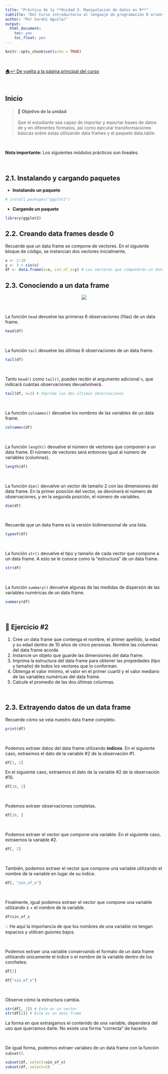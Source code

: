 ```yaml
---
title: "Práctica de la **Unidad 3. Manipulación de datos en R**"
subtitle: "Del Curso introductorio al lenguaje de programación R orientado al análisis cuantitativo en Ciencias Sociales"
author: "Por Sarahí Aguilar"
output:
  html_document:
    toc: yes
    toc_float: yes
---
```


```r
knitr::opts_chunk$set(echo = TRUE)
```

<br/>

[🏠↩ De vuelta a la página principal del curso](index.html)

<br/>

## Inicio

> #### **🚀 Objetivo de la unidad** 
 Que el estudiante sea capaz de importar y exportar bases de datos de y en diferentes formatos, así como ejecutar transformaciones básicas sobre estas utilizando data frames y el paquete data.table. 

<br/>

**Nota importante:** Los siguientes módulos prácticos son lineales. 

<br/>

## 2.1. Instalando y cargando paquetes

* **Instalando un paquete**
```r
# install.packages("ggplot2")
```
* **Cargando un paquete**
```r
library(ggplot2)
```

## 2.2. Creando data frames desde 0
Recuerde que un data frame se compone de vectores. En el siguiente bloque de código, se instancian dos vectores inicialmente, 
```r
x <- 1:10
y <- 3 + sin(x) 
df <- data.frame(x=x, sin_of_x=y) # Los vectores que compondrán un data frame deben ser del mismo tamaño
```


## 2.3. Conociendo a un data frame
<center>
![](https://media1.tenor.com/images/3b07d93145b18d29ade0ffa15f5558c6/tenor.gif?itemid=7517603)
</center>

</br>

La función ```head``` devuelve las primeras 6 observaciones (filas) de un data frame.
```r
head(df)
```

</br>

La función ```tail``` devuelve las últimas 6 observaciones de un data frame. 
```r
tail(df)
```

</br>

Tanto ```head()``` como ```tail()```, pueden recibir el argumento adicional ```n```, que indicará cuántas observaciones devuelvolverá. 
```r
tail(df, n=2) # Imprime las dos últimas observaciones
```

</br>

La función ```colnames()``` devuelve los nombres de las variables de un data frame. 
```r
colnames(df)
```

</br>

La función ```length()``` devuelve el número de vectores que componen a un data frame. El número de vectores será entonces igual al número de variables (columnas). 
```r
length(df)
```

</br>

La función ```dim()``` devuelve un vector de tamaño 2 con las dimensiones del data frame. En la primer posición del vector, se devolverá el número de observaciones, y en la segunda posición, el número de variables.  
```r
dim(df)
```

</br>

Recuerde que un data frame es la versión bidimensional de una lista. 
```r
typeof(df)
```

</br>

La función ```str()``` devuelve el tipo y tamaño de cada vector que compone a un data frame. A esto se le conoce como la "estructura" de un data frame. 
```r
str(df)
```

</br>

La función ```summary()``` devuelve algunas de las medidas de dispersón de las variables numéricas de un data frame. 
```r
summary(df)
```

</br>

## 🤸 Ejercicio #2
1. Cree un data frame que contenga el nombre, el primer apellido, la edad y su edad dentro de 10 años de cinco personas. Nombre las columnas del data frame acorde.
2. Instancie un objeto que guarde las dimensiones del data frame. 
3. Imprima la estructura del data frame para obtener las propiedades (tipo y tamaño) de todos los vectores que lo conforman. 
4. Obtenga el valor mínimo, el valor en el primer cuartil y el valor mediano de las variables numéricas del data frame. 
5. Calcule el promedio de las dos últimas columnas.

</br> 

## 2.3. Extrayendo datos de un data frame

Recuerde cómo se veía nuestro data frame completo.
```r
print(df)
```

</br>

Podemos extraer datos del data frame utilizando **índices**. En el siguiente caso, extraemos el dato de la variable #2 de la observación #1. 
```r
df[1, 2]
```

En el siguiente caso, extraemos el dato de la variable #2 de la observación #10. 
```r
df[10, 2]
``` 

</br>

Podemos extraer observaciones completas.
```r
df[10, ]
```

</br>

Podemos extraer el vector que compone una variable. En el siguiente caso, extraemos la variable #2. 
```r
df[, 2]
```

</br>

También, podemos extraer el vector que compone una variable utilizando el nombre de la variable en lugar de su índice. 
```r
df[, "sin_of_x"]
```

</br>

Finalmente, igual podemos extraer el vector que compone una variable utilizando ```$``` + el nombre de la variable.
```r
df$sin_of_x
```
💡 He aquí la importancia de que los nombres de una variable no tengan espacios y utilicen guiones bajos.

</br>

Podemos extraer una variable conservando el formato de un data frame utilizando únicamente el índice o el nombre de la variable dentro de los corchetes:  

```r
df[2]
```


```r
df["sin_of_x"]
```


</br>

Observe cómo la estructura cambia. 

```r
str(df[, 2]) # Este es un vector
str(df[2]) # Este es un data frame
```

La forma en que extraigamos el contenido de una variable, dependerá del uso que querramos darle. No existe una forma "correcta" de hacerlo.

</br> 

De igual forma, podemos extraer variabes de un data frame con la función ```subset()```.

```r
subset(df, select=sin_of_x) 
subset(df, select=2)
```

